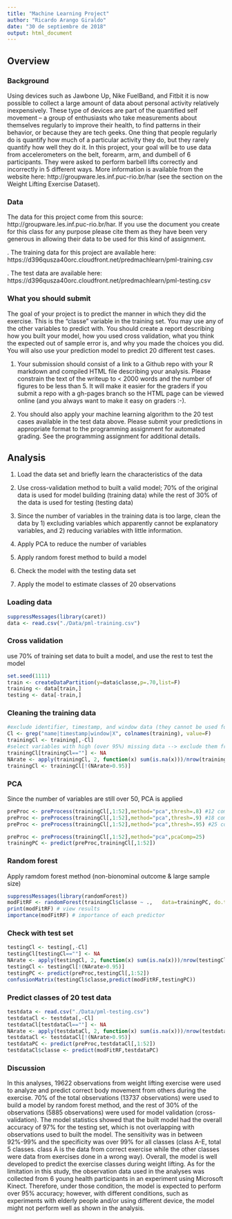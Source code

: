 ```yaml
---
title: "Machine Learning Project"
author: "Ricardo Arango Giraldo"
date: "30 de septiembre de 2018"
output: html_document
---
```


## Overview


### Background
Using devices such as Jawbone Up, Nike FuelBand, and Fitbit it is now possible to collect a large amount of data about personal activity relatively inexpensively. These type of devices are part of the quantified self movement – a group of enthusiasts who take measurements about themselves regularly to improve their health, to find patterns in their behavior, or because they are tech geeks. One thing that people regularly do is quantify how much of a particular activity they do, but they rarely quantify how well they do it. In this project, your goal will be to use data from accelerometers on the belt, forearm, arm, and dumbell of 6 participants. They were asked to perform barbell lifts correctly and incorrectly in 5 different ways. More information is available from the website here: http://groupware.les.inf.puc-rio.br/har (see the section on the Weight Lifting Exercise Dataset).


### Data
The data for this project come from this source: http://groupware.les.inf.puc-rio.br/har. If you use the document you create for this class for any purpose please cite them as they have been very generous in allowing their data to be used for this kind of assignment.

. The training data for this project are available here: https://d396qusza40orc.cloudfront.net/predmachlearn/pml-training.csv

. The test data are available here: https://d396qusza40orc.cloudfront.net/predmachlearn/pml-testing.csv


### What you should submit
The goal of your project is to predict the manner in which they did the exercise. This is the “classe” variable in the training set. You may use any of the other variables to predict with. You should create a report describing how you built your model, how you used cross validation, what you think the expected out of sample error is, and why you made the choices you did. You will also use your prediction model to predict 20 different test cases.

1. Your submission should consist of a link to a Github repo with your R markdown and compiled HTML file describing your analysis. Please constrain the text of the writeup to < 2000 words and the number of figures to be less than 5. It will make it easier for the graders if you submit a repo with a gh-pages branch so the HTML page can be viewed online (and you always want to make it easy on graders :-).

2. You should also apply your machine learning algorithm to the 20 test cases available in the test data above. Please submit your predictions in appropriate format to the programming assignment for automated grading. See the programming assignment for additional details.


## Analysis
1. Load the data set and briefly learn the characteristics of the data

2. Use cross-validation method to built a valid model; 70% of the original data is used for model building (training data) while the rest of 30% of the data is used for testing (testing data)

3. Since the number of variables in the training data is too large, clean the data by 1) excluding variables which apparently cannot be explanatory variables, and 2) reducing variables with little information.

4. Apply PCA to reduce the number of variables

5. Apply random forest method to build a model

6. Check the model with the testing data set

7. Apply the model to estimate classes of 20 observations


###  Loading data

```r
suppressMessages(library(caret))
data <- read.csv("./Data/pml-training.csv")
```

### Cross validation
use 70% of training set data to built a model, and use the rest to test the model

```r
set.seed(1111)
train <- createDataPartition(y=data$classe,p=.70,list=F)
training <- data[train,]
testing <- data[-train,]
```


###  Cleaning the training data

```r
#exclude identifier, timestamp, and window data (they cannot be used for prediction)
Cl <- grep("name|timestamp|window|X", colnames(training), value=F) 
trainingCl <- training[,-Cl]
#select variables with high (over 95%) missing data --> exclude them from the analysis
trainingCl[trainingCl==""] <- NA
NArate <- apply(trainingCl, 2, function(x) sum(is.na(x)))/nrow(trainingCl)
trainingCl <- trainingCl[!(NArate>0.95)]
```


### PCA
Since the number of variables are still over 50, PCA is applied

```r
preProc <- preProcess(trainingCl[,1:52],method="pca",thresh=.8) #12 components are required
preProc <- preProcess(trainingCl[,1:52],method="pca",thresh=.9) #18 components are required
preProc <- preProcess(trainingCl[,1:52],method="pca",thresh=.95) #25 components are required

preProc <- preProcess(trainingCl[,1:52],method="pca",pcaComp=25) 
trainingPC <- predict(preProc,trainingCl[,1:52])
```


### Random forest
Apply ramdom forest method (non-bionominal outcome & large sample size)

```r
suppressMessages(library(randomForest))
modFitRF <- randomForest(trainingCl$classe ~ .,   data=trainingPC, do.trace=F)
print(modFitRF) # view results 
importance(modFitRF) # importance of each predictor
```


### Check with test set

```r
testingCl <- testing[,-Cl]
testingCl[testingCl==""] <- NA
NArate <- apply(testingCl, 2, function(x) sum(is.na(x)))/nrow(testingCl)
testingCl <- testingCl[!(NArate>0.95)]
testingPC <- predict(preProc,testingCl[,1:52])
confusionMatrix(testingCl$classe,predict(modFitRF,testingPC))
```


### Predict classes of 20 test data

```r
testdata <- read.csv("./Data/pml-testing.csv")
testdataCl <- testdata[,-Cl]
testdataCl[testdataCl==""] <- NA
NArate <- apply(testdataCl, 2, function(x) sum(is.na(x)))/nrow(testdataCl)
testdataCl <- testdataCl[!(NArate>0.95)]
testdataPC <- predict(preProc,testdataCl[,1:52])
testdataCl$classe <- predict(modFitRF,testdataPC)
```


### Discussion
In this analyses, 19622 observations from weight lifting exercise were used to analyze and predict correct body movement from others during the exercise. 70% of the total observations (13737 observations) were used to build a model by random forest method, and the rest of 30% of the observations (5885 observations) were used for model validation (cross-validation). The model statistics showed that the built model had the overall accuracy of 97% for the testing set, which is not overlapping with observations used to built the model. The sensitivity was in between 92%-99% and the specificity was over 99% for all classes (class A-E, total 5 classes. class A is the data from correct exercise while the other classes were data from exercises done in a wrong way). Overall, the model is well developed to predict the exercise classes during weight lifting. As for the limitation in this study, the observation data used in the analyses was collected from 6 young health participants in an experiment using Microsoft Kinect. Therefore, under those condition, the model is expected to perform over 95% accuracy; however, with different conditions, such as experiments with elderly people and/or using different device, the model might not perform well as shown in the analysis.